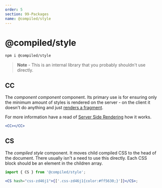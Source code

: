 ```yaml
---
order: 5
section: 99-Packages
name: @compiled/style
---
```


# @compiled/style

```bash
npm i @compiled/style
```

> **Note** - This is an internal library that you probably shouldn't use directly.

## CC

The _component component_ component.
Its primary use is for ensuring only the minimum amount of styles is rendered on the server -
on the client it doesn't do anything and just [renders a fragment](https://reactjs.org/docs/fragments.html).

For more information have a read of [Server Side Rendering](/server-side-rendering#how-it-works) how it works.

```jsx
<CC></CC>
```

## CS

The _compiled style_ component.
It moves child compiled CSS to the head of the document.
There usually isn't a need to use this directly.
Each CSS block should be an element in the children array.

```jsx
import { CS } from '@compiled/style';

<CS hash="css-zd46j1">{['.css-zd46j1{color:#ff5630;}']}</CS>;
```
